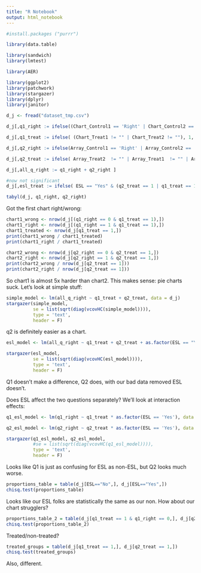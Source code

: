 ```yaml
---
title: "R Notebook"
output: html_notebook
---
```


```r

#install.packages ("purrr")
```


```r
library(data.table)

library(sandwich)
library(lmtest)

library(AER) 

library(ggplot2) 
library(patchwork)
library(stargazer)
library(dplyr)
library(janitor)
```

```r
d_j <- fread("dataset_tmp.csv")
```


```r

d_j[,q1_right := ifelse((Chart_Control1 == 'Right' | Chart_Control2 == 'Right' | Chart_Treat1 == 'Right' | Chart_Treat2 == 'Right'), 1, 0) ]

d_j[,q1_treat := ifelse( (Chart_Treat1 != "" | Chart_Treat2 != ""), 1, 0) ]

```



```r
d_j[,q2_right := ifelse(Array_Control1 == 'Right' | Array_Control2 == 'Right' | Array_Control3 == 'Right' | Array_Treat1 == 'Right' | Array_Treat2 == 'Right' | Array_Treat3 == 'Right', 1, 0) ]

d_j[,q2_treat := ifelse( Array_Treat2  != "" | Array_Treat1  != "" | Array_Treat3 != "", 1, 0) ]

d_j[,all_q_right := q1_right + q2_right ]

#now not significant
d_j[,esl_treat := ifelse( ESL == "Yes" & (q2_treat == 1 | q1_treat == 1), 1, 0) ]

tabyl(d_j, q1_right, q2_right)
```


Got the first chart right/wrong:

```r
chart1_wrong <- nrow(d_j[(q1_right == 0 & q1_treat == 1),]) 
chart1_right <- nrow(d_j[(q1_right == 1 & q1_treat == 1),]) 
chart1_treated <- nrow(d_j[q1_treat == 1,])
print(chart1_wrong / chart1_treated)
print(chart1_right / chart1_treated)
```

```r
chart2_wrong <- nrow(d_j[q2_right == 0 & q2_treat == 1,])
chart2_right <- nrow(d_j[q2_right == 1 & q2_treat == 1,])
print(chart2_wrong / nrow(d_j[q2_treat == 1]))
print(chart2_right / nrow(d_j[q2_treat == 1]))
```

So chart1 is almost 5x harder than chart2. This makes sense: pie charts suck. Let's look at simple stuff:


```r
simple_model <- lm(all_q_right ~ q1_treat + q2_treat, data = d_j)
stargazer(simple_model,
          se = list(sqrt(diag(vcovHC(simple_model)))),
          type = 'text',
          header = F)
```

q2 is definitely easier as a chart.

```r
esl_model <- lm(all_q_right ~ q1_treat + q2_treat + as.factor(ESL == "Yes"), data = d_j)

stargazer(esl_model,
          se = list(sqrt(diag(vcovHC(esl_model)))),
          type = 'text',
          header = F)
```

Q1 doesn't make a difference, Q2 does, with our bad data removed ESL doesn't. 

Does ESL affect the two questions separately? We'll look at interaction effects:

```r
q1_esl_model <- lm(q1_right ~ q1_treat * as.factor(ESL == 'Yes'), data = d_j)

q2_esl_model <- lm(q2_right ~ q2_treat * as.factor(ESL == 'Yes'), data = d_j)

stargazer(q1_esl_model, q2_esl_model,
          #se = list(sqrt(diag(vcovHC(q1_esl_model)))),
          type = 'text',
          header = F)
```

 Looks like Q1 is just as confusing for ESL as non-ESL, but Q2 looks much worse.

 
```r
proportions_table = table(d_j[ESL=="No",], d_j[ESL=="Yes",])
chisq.test(proportions_table)
```
 
Looks like our ESL folks are statistically the same as our non. How about our chart strugglers?

```r
proportions_table_2 = table(d_j[q1_treat == 1 & q1_right == 0,], d_j[q2_treat == 1 & q2_right == 0,])
chisq.test(proportions_table_2)
```

Treated/non-treated?

```r
treated_groups = table(d_j[q1_treat == 1,], d_j[q2_treat == 1,])
chisq.test(treated_groups)
```

Also, different.
